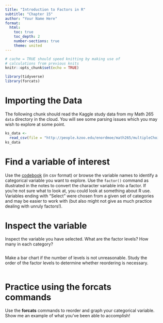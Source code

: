 ```yaml
---
title: "Introduction to Factors in R"
subtitle: "Chapter 15"
author: "Your Name Here"
format:
  html:
    toc: true
    toc_depth: 2
    number-sections: true
    theme: united
---
```


```r
# cache = TRUE should speed knitting by making use of
# calculations from previous knits
knitr::opts_chunk$set(echo = TRUE)
```

```r
library(tidyverse)
library(forcats)
```


# Importing the Data 

The following chunk should read the Kaggle study data from my Math 265 `data` directory in the cloud. You will see some parsing issues which you may wish to explore at some point.  

```r
ks_data <-
  read_csv(file = "http://people.kzoo.edu/enordmoe/math265/multipleChoiceResponses.csv")
ks_data
```

# Find a variable of interest  

Use the [codebook](http://people.kzoo.edu/enordmoe/math265/schema.csv) (in csv format) or browse the variable names to identify a categorical variable you want to explore. Use the `factor()` command as illustrated in the notes to convert the character variable into a factor. If you're not sure what to look at, you could look at something about R use. Variables ending with "Select" were chosen from a given set of categories and may be easier to work with (but also might not give as much practice dealing with unruly factors!). 

# Inspect the variable  

Inspect the variable you have selected. What are the factor levels? How many in each category? 

```r

```

Make a bar chart if the number of levels is not unreasonable. Study the order of the factor levels to determine whether reordering is necessary.  

```r

```


# Practice using the   **forcats** commands  

Use the **forcats** commands to reorder and graph your categorical variable. Show me an example of what you've been able to accomplish!

```r

```

